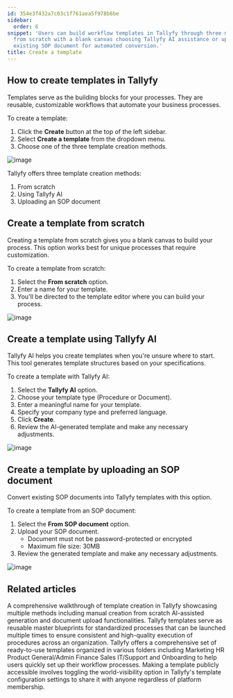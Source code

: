 ```yaml
---
id: 354e3f432a7c03c1f761aea5f978b6be
sidebar:
  order: 6
snippet: 'Users can build workflow templates in Tallyfy through three methods: starting
  from scratch with a blank canvas choosing Tallyfy AI assistance or uploading an
  existing SOP document for automated conversion.'
title: Create a template
---
```


## How to create templates in Tallyfy

Templates serve as the building blocks for your processes. They are reusable, customizable workflows that automate your business processes.

To create a template:

1. Click the **Create** button at the top of the left sidebar.
2. Select **Create a template** from the dropdown menu.
3. Choose one of the three template creation methods.

![image](https://screenshots.tallyfy.com/tallyfy%2Fpro%2Fdesktop-light-click-create-fullscreen.png)

Tallyfy offers three template creation methods:

1. From scratch
2. Using Tallyfy AI
3. Uploading an SOP document

## Create a template from scratch

Creating a template from scratch gives you a blank canvas to build your process. This option works best for unique processes that require customization.

To create a template from scratch:
1. Select the **From scratch** option.
2. Enter a name for your template.
3. You'll be directed to the template editor where you can build your process.

![image](https://screenshots.tallyfy.com/tallyfy%2Fpro%2Fdesktop-light-create-template-scratch.png)

## Create a template using Tallyfy AI

Tallyfy AI helps you create templates when you're unsure where to start. This tool generates template structures based on your specifications.

To create a template with Tallyfy AI:
1. Select the **Tallyfy AI** option.
2. Choose your template type (Procedure or Document).
3. Enter a meaningful name for your template.
4. Specify your company type and preferred language.
5. Click **Create**.
6. Review the AI-generated template and make any necessary adjustments.

![image](https://screenshot.launchbrightly.com/tallyfy/pro/desktop-light-create-client-onboarding-template-from-tallyfyAI.png)

## Create a template by uploading an SOP document

Convert existing SOP documents into Tallyfy templates with this option.

To create a template from an SOP document:
1. Select the **From SOP document** option.
2. Upload your SOP document.
   * Document must not be password-protected or encrypted
   * Maximum file size: 30MB
3. Review the generated template and make any necessary adjustments.

![image](https://screenshots.tallyfy.com/tallyfy%2Fpro%2Fdesktop-light-create-from-sop.png)


## Related articles
<CardGrid>
<LinkTitleCard header="<b>Tutorials > Create your first template</b>" href="/products/pro/tutorials/your-first-template/" > A comprehensive walkthrough of template creation in Tallyfy showcasing multiple methods including manual creation from scratch AI-assisted generation and document upload functionalities. </LinkTitleCard>
<LinkTitleCard header="<b>Documenting > Templates</b>" href="/products/pro/documenting/templates/" > Tallyfy templates serve as reusable master blueprints for standardized processes that can be launched multiple times to ensure consistent and high-quality execution of procedures across an organization. </LinkTitleCard>
<LinkTitleCard header="<b>Templates > Sample Templates</b>" href="/products/pro/documenting/templates/how-can-i-access-tallyfys-sample-templates/" > Tallyfy offers a comprehensive set of ready-to-use templates organized in various folders including Marketing HR Product General/Admin Finance Sales IT/Support and Onboarding to help users quickly set up their workflow processes. </LinkTitleCard>
<LinkTitleCard header="<b>Templates > Publish a template</b>" href="/products/pro/documenting/templates/how-to-make-my-tallyfy-template-public/" > Making a template publicly accessible involves toggling the world-visibility option in Tallyfy's template configuration settings to share it with anyone regardless of platform membership. </LinkTitleCard>
</CardGrid>